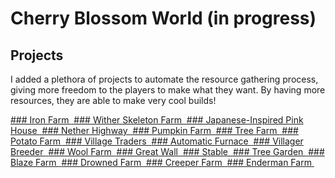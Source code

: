 
# Cherry Blossom World (in progress)

## Projects

I added a plethora of projects to automate the resource gathering process, giving more freedom to the players to make what they want. By having more resources, they are able to make very cool builds!

<div class="grid">
	<a href="/server/cherry/ironfarm" className="emphasis4 dark card">
		### Iron Farm
		<img className="articleImage" src={getImageUrl("minecraftserver/cherry/ironfarm/thumbnail.png")} alt="" ></img>
	</a>
	<a href="/server/cherry/witherskeletonfarm" className="emphasis4 dark card">
		### Wither Skeleton Farm
		<img className="articleImage" src={getImageUrl("minecraftserver/cherry/witherskeletonfarm/thumbnail.png")} alt="" ></img>
	</a>
	<a href="/server/cherry/pinkhouse" className="emphasis4 dark card">
		### Japanese-Inspired Pink House
		<img className="articleImage" src={getImageUrl("minecraftserver/cherry/pinkhouse/thumbnail.png")} alt="" ></img>
	</a>
	<a href="/server/cherry/netherhighway" className="emphasis4 dark card">
		### Nether Highway
		<img className="articleImage" src={getImageUrl("minecraftserver/cherry/netherhighway/thumbnail.png")} alt="" ></img>
	</a>
	<a href="/server/cherry/pumpkinfarm" className="emphasis4 dark card">
		### Pumpkin Farm
		<img className="articleImage" src={getImageUrl("minecraftserver/cherry/pumpkinfarm/thumbnail.png")} alt="" ></img>
	</a>
	<a href="/server/cherry/treefarm" className="emphasis4 dark card">
		### Tree Farm
		<img className="articleImage" src={getImageUrl("minecraftserver/cherry/treefarm/thumbnail.png")} alt="" ></img>
	</a>
	<a href="/server/cherry/potatofarm" className="emphasis4 dark card">
		### Potato Farm
		<img className="articleImage" src={getImageUrl("minecraftserver/cherry/potatofarm/thumbnail.png")} alt="" ></img>
	</a>
	<a href="/server/cherry/traders" className="emphasis4 dark card">
		### Village Traders 
		<img className="articleImage" src={getImageUrl("minecraftserver/cherry/traders/thumbnail.png")} alt="" ></img>
	</a>
	<a href="/server/cherry/autofurnace" className="emphasis4 dark card">
		### Automatic Furnace
		<img className="articleImage" src={getImageUrl("minecraftserver/cherry/autofurnace/thumbnail.png")} alt="" ></img>
	</a>
	<a href="/server/cherry/villagerbreeder" className="emphasis4 dark card">
		### Villager Breeder
		<img className="articleImage" src={getImageUrl("minecraftserver/cherry/villagerbreeder/thumbnail.png")} alt="" ></img>
	</a>
	<a href="/server/cherry/woolfarm" className="emphasis4 dark card">
		### Wool Farm
		<img className="articleImage" src={getImageUrl("minecraftserver/cherry/woolfarm/thumbnail.png")} alt="" ></img>
	</a>
	<a href="/server/cherry/greatwall" className="emphasis4 dark card">
		### Great Wall 
		<img className="articleImage" src={getImageUrl("minecraftserver/cherry/greatwall/thumbnail.png")} alt="" ></img>
	</a>
	<a href="/server/cherry/stable" className="emphasis4 dark card">
		### Stable
		<img className="articleImage" src={getImageUrl("minecraftserver/cherry/stable/thumbnail.png")} alt="" ></img>
	</a>
	<a href="/server/cherry/treegarden" className="emphasis4 dark card">
		### Tree Garden
		<img className="articleImage" src={getImageUrl("minecraftserver/cherry/treegarden/thumbnail.png")} alt="" ></img>
	</a>
	<a href="/server/cherry/blazefarm" className="emphasis4 dark card">
		### Blaze Farm
		<img className="articleImage" src={getImageUrl("minecraftserver/cherry/blazefarm/thumbnail.png")} alt="" ></img>
	</a>
	<a href="/server/cherry/drownedfarm" className="emphasis4 dark card">
		### Drowned Farm
		<img className="articleImage" src={getImageUrl("minecraftserver/cherry/drownedfarm/thumbnail.png")} alt="" ></img>
	</a>
	<a href="/server/cherry/creeperfarm" className="emphasis4 dark card">
		### Creeper Farm
		<img className="articleImage" src={getImageUrl("minecraftserver/cherry/creeperfarm/thumbnail.png")} alt="" ></img>
	</a>
	<a href="/server/cherry/endermanfarm" className="emphasis4 dark card">
		### Enderman Farm
		<img className="articleImage" src={getImageUrl("minecraftserver/cherry/endermanfarm/thumbnail.png")} alt="" ></img>
	</a>
</div>

